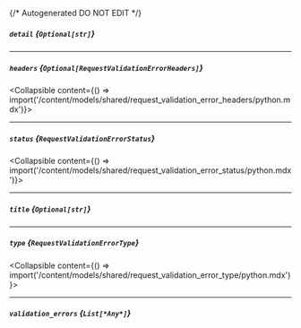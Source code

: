 {/* Autogenerated DO NOT EDIT  */}

##### `detail` *{`Optional[str]`}*

---
##### `headers` *{`Optional[RequestValidationErrorHeaders]`}*
<Collapsible content={() => import('/content/models/shared/request_validation_error_headers/python.mdx')}>
</Collapsible>

---
##### `status` *{`RequestValidationErrorStatus`}*
<Collapsible content={() => import('/content/models/shared/request_validation_error_status/python.mdx')}>
</Collapsible>

---
##### `title` *{`Optional[str]`}*

---
##### `type` *{`RequestValidationErrorType`}*
<Collapsible content={() => import('/content/models/shared/request_validation_error_type/python.mdx')}>
</Collapsible>

---
##### `validation_errors` *{`List[*Any*]`}*

